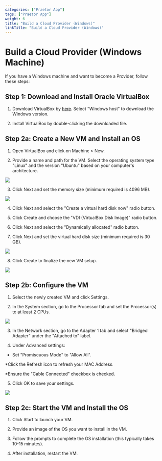 ```yaml
---
categories: ["Praetor App"]
tags: ["Praetor App"]
weight: 6
title: "Build a Cloud Provider (Windows)"
linkTitle: "Build a Cloud Provider (Windows)"
--- 
```


# Build a Cloud Provider (Windows Machine)

If you have a Windows machine and want to become a Provider, follow these steps:

## Step 1: Download and Install Oracle VirtualBox

1. Download VirtualBox by [here](https://www.virtualbox.org/wiki/Downloads). Select "Windows host" to download the Windows version.

2. Install VirtualBox by double-clicking the downloaded file.

## Step 2a: Create a New VM and Install an OS

1. Open VirtualBox and click on Machine > New.



2. Provide a name and path for the VM. Select the operating system type "Linux" and the version "Ubuntu" based on your computer's architecture.

![](../../../../assets/virutalbox.png)

3. Click Next and set the memory size (minimum required is 4096 MB).

![](../../../../assets/memorySize.png)

4. Click Next and select the "Create a virtual hard disk now" radio button.

5. Click Create and choose the "VDI (VirtualBox Disk Image)" radio button.

6. Click Next and select the "Dynamically allocated" radio button.

7. Click Next and set the virtual hard disk size (minimum required is 30 GB).

![](../../../../assets/harddiskSize.png)

8. Click Create to finalize the new VM setup.

![](../../../../assets/createVM.png)

## Step 2b: Configure the VM

1. Select the newly created VM and click Settings.

2. In the System section, go to the Processor tab and set the Processor(s) to at least 2 CPUs.

![](../../../../assets/processorNumber.png)

3. In the Network section, go to the Adapter 1 tab and select "Bridged Adapter" under the "Attached to" label.

4. Under Advanced settings:
  * Set "Promiscuous Mode" to "Allow All".
  
  *Click the Refresh icon to refresh your MAC Address.

  *Ensure the "Cable Connected" checkbox is checked.

  
5. Click OK to save your settings.

![](../../../../assets/networkSettings.png)

## Step 2c: Start the VM and Install the OS

1. Click Start to launch your VM.

2. Provide an image of the OS you want to install in the VM.

3. Follow the prompts to complete the OS installation (this typically takes 10-15 minutes).

4. After installation, restart the VM.



